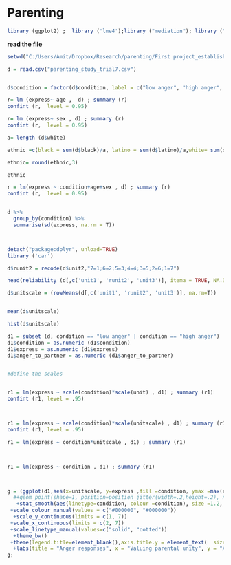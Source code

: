 Parenting
========================================================


```r
library (ggplot2) ;  library ('lme4');library ("mediation"); library ("foreign") ;  library ('lmerTest');  library ('plyr');library(dplyr); library (tidyr); library ('car') ; library (mediation)
```


**read the file **
```r

setwd("C:/Users/Amit/Dropbox/Research/parenting/First project_establishing compensation/study2_united_front_correlation")

d = read.csv("parenting_study_trial7.csv")


d$condition = factor(d$condition, label = c("low anger", "high anger", "control"))


```




```r

r= lm (express~ age ,  d) ; summary (r)
confint (r,  level = 0.95)

r= lm (express~ sex , d) ; summary (r)
confint (r,  level = 0.95)

a= length (d$white)

ethnic =c(black = sum(d$black)/a, latino = sum(d$latino)/a,white= sum(d$white)/a,asian = sum(d$asian)/a, other= sum(d$other_ethnic)/a)

ethnic= round(ethnic,3)

ethnic
```


```r

r = lm(express ~ condition+age+sex , d) ; summary (r)
confint (r,  level = 0.95)


d %>%
  group_by(condition) %>%
  summarise(sd(express, na.rm = T))




```


```r

detach("package:dplyr", unload=TRUE)
library ('car')

d$runit2 = recode(d$unit2,"7=1;6=2;5=3;4=4;3=5;2=6;1=7")   

head(reliability (d[,c('unit1', 'runit2', 'unit3')], itema = TRUE, NA.Delete = TRUE))

d$unitscale = (rowMeans(d[,c('unit1', 'runit2', 'unit3')], na.rm=T))


mean(d$unitscale)

hist(d$unitscale)
```


```r


d1 = subset (d, condition == "low anger" | condition == "high anger")
d1$condition = as.numeric (d1$condition)
d1$express = as.numeric (d1$express)
d1$anger_to_partner = as.numeric (d1$anger_to_partner)


#define the scales 


r1 = lm(express ~ scale(condition)*scale(unit) , d1) ; summary (r1)
confint (r1, level = .95)



r1 = lm(express ~ scale(condition)*scale(unitscale) , d1) ; summary (r1)
confint (r1, level = .95)

r1 = lm(express ~ condition*unitscale , d1) ; summary (r1)



r1 = lm(express ~ condition , d1) ; summary (r1)



g = (ggplot(d1,aes(x=unitscale, y=express ,fill =condition, ymax =max(express)))
  #+geom_point(shape=1, position=position_jitter(width=.2,height=.2), na.rm =T)
   +stat_smooth(aes(linetype=condition, colour =condition), size =1.2, method='lm',fill = "grey", se = T, na.rm =T, ) 
 +scale_colour_manual(values = c("#000000", "#000000")) 
  +scale_y_continuous(limits = c(1, 7))
 +scale_x_continuous(limits = c(2, 7))
 +scale_linetype_manual(values=c("solid", "dotted")) 
  +theme_bw()
 +theme(legend.title=element_blank(),axis.title.y = element_text(  size=14),axis.text.x  = element_text( vjust=0.5, size=14),axis.text.y  = element_text( vjust=0.5, size=12),axis.title.x = element_text(vjust=0.5, size=14)) 
  +labs(title = "Anger responses", x = "Valuing parental unity", y = "Anger responses"))
g;


```

